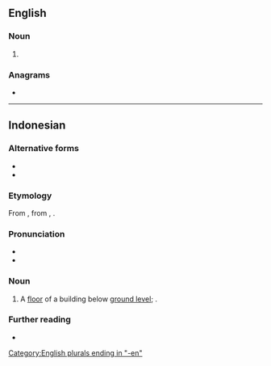 ==English==

===Noun===
{{head|en|noun form}}

# {{plural of|en|baseman}}

===Anagrams===
* {{anagrams|en|a=abeemns|Beemans|Mebanes|bemeans|benames}}

[[Category:English plurals ending in "-en"]]

----

==Indonesian==

===Alternative forms===
* {{alter|id|basmen||rare}}
* {{alter|id|besmen}}

===Etymology===
From {{bor|id|nl|basement}}, from {{der|id|it|basamento}}, {{der|id|es|basamento}}.

===Pronunciation===
* {{IPA|id|[basəˈmɛn]}}
* {{hyphenation|id|ba|sê|mèn}}

===Noun===
{{id-noun|head=basêmèn}}

# A [[floor]] of a building below [[ground level]]; {{l|en|basement}}.
#: {{syn|id|ruang bawah tanah|rubanah}}

===Further reading===
* {{R:KBBI Daring}}